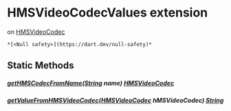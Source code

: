 # HMSVideoCodecValues extension

on [HMSVideoCodec](../hmssdk_flutter/HMSVideoCodec-class)

    *[<Null safety>](https://dart.dev/null-safety)*

## Static Methods

##### [getHMSCodecFromName](../hmssdk_flutter/HMSVideoCodecValues/getHMSCodecFromName)([String](https://api.flutter.dev/flutter/dart-core/String-class.html) name) [HMSVideoCodec](../hmssdk_flutter/HMSVideoCodec-class)

##### [getValueFromHMSVideoCodec](../hmssdk_flutter/HMSVideoCodecValues/getValueFromHMSVideoCodec)([HMSVideoCodec](../hmssdk_flutter/HMSVideoCodec-class) hMSVideoCodec) [String](https://api.flutter.dev/flutter/dart-core/String-class.html)

